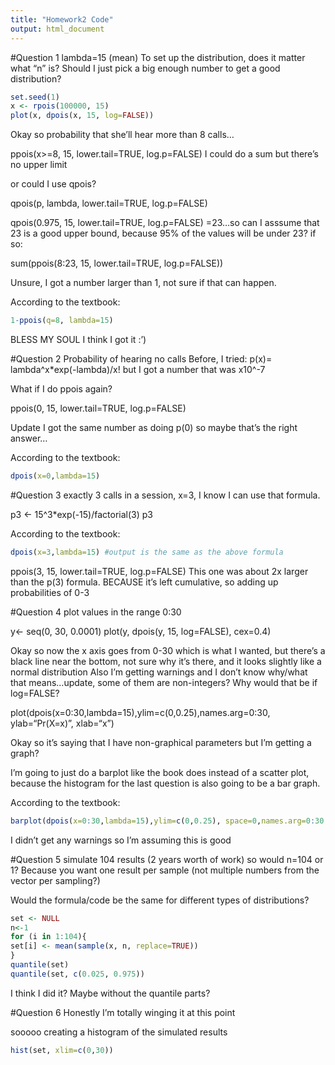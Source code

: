 ```yaml
---
title: "Homework2 Code"
output: html_document
---
```


#Question 1
lambda=15 (mean)
To set up the distribution, does it matter what "n" is? Should I just pick a big enough number to get a good distribution?

```r
set.seed(1)
x <- rpois(100000, 15)
plot(x, dpois(x, 15, log=FALSE))
```


Okay so probability that she'll hear more than 8 calls...

ppois(x>=8, 15, lower.tail=TRUE, log.p=FALSE)
I could do a sum but there's no upper limit

or could I use qpois?

qpois(p, lambda, lower.tail=TRUE, log.p=FALSE)

qpois(0.975, 15, lower.tail=TRUE, log.p=FALSE)
=23...so can I asssume that 23 is a good upper bound, because 95% of the values will be under 23? if so:

sum(ppois(8:23, 15, lower.tail=TRUE, log.p=FALSE))

Unsure, I got a number larger than 1, not sure if that can happen.

According to the textbook:
```r
1-ppois(q=8, lambda=15)
```


BLESS MY SOUL I think I got it :')

#Question 2
Probability of hearing no calls
Before, I tried: p(x)= lambda^x*exp(-lambda)/x! but I got a number that was x10^-7

What if I do ppois again?

ppois(0, 15, lower.tail=TRUE, log.p=FALSE)

Update I got the same number as doing p(0) so maybe that's the right answer...

According to  the textbook:
```r
dpois(x=0,lambda=15)
```



#Question 3
exactly 3 calls in a session, x=3, I know I can use that formula.

p3 <- 15^3*exp(-15)/factorial(3)
p3

According to the textbook:
```r
dpois(x=3,lambda=15) #output is the same as the above formula
```


ppois(3, 15, lower.tail=TRUE, log.p=FALSE)
This one was about 2x larger than the p(3) formula. BECAUSE it's left cumulative, so adding up probabilities of 0-3

#Question 4
plot values in the range 0:30

y<- seq(0, 30, 0.0001)
plot(y, dpois(y, 15, log=FALSE), cex=0.4)

Okay so now the x axis goes from 0-30 which is what I wanted, but there's a black line near the bottom, not sure why it's there, and it looks slightly like a normal distribution
Also I'm getting warnings and I don't know why/what that means...update, some of them are non-integers? Why would that be if log=FALSE?

plot(dpois(x=0:30,lambda=15),ylim=c(0,0.25),names.arg=0:30, ylab="Pr(X=x)", xlab="x")

Okay so it's saying that I have non-graphical parameters but I'm getting a graph?

I'm going to just do a barplot like the book does instead of a scatter plot, because the histogram for the last question is also going to be a bar graph.

According to the textbook:
```r
barplot(dpois(x=0:30,lambda=15),ylim=c(0,0.25), space=0,names.arg=0:30, ylab="Pr(X=x)", xlab="x")
```

I didn't get any warnings so I'm assuming this is good

#Question 5
simulate 104 results (2 years worth of work)
so would n=104 or 1? Because you want one result per sample (not multiple numbers from the vector per sampling?)

Would the formula/code be the same for different types of distributions?
```r
set <- NULL
n<-1
for (i in 1:104){
set[i] <- mean(sample(x, n, replace=TRUE))
}
quantile(set)
quantile(set, c(0.025, 0.975))
```

I think I did it? Maybe without the quantile parts?

#Question 6
Honestly I'm totally winging it at this point

sooooo creating a histogram of the simulated results
```r
hist(set, xlim=c(0,30))
```
